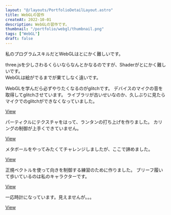 ```yaml
---
layout: "@/layouts/PortfolioDetailLayout.astro"
title: WebGLの習作
createAt: 2022-10-01
description: WebGLの習作です。
thumbnail: "/portfolio/webgl/thumbnail.png"
tags: ["WebGL"]
draft: false
---
```



私のプログラムスキルだとWebGLはとにかく難しいです。

three.jsを少しさわるくらいならなんとかなるのですが、Shaderがとにかく難しいです。  
WebGLは絵がでるまでが果てしなく遠いです。

<div class="multi-column-2 mb-M mt-XL">
  <div>
    <CommonImg src="/portfolio/webgl/01.gif" alt="webgl" client:only="react" />
    <p>
      WebGLを学んだら必ずやりたくなるのがglitchです。
      デバイスのマイクの音を取得してglitchさせています。
      ライブラリが古いせいなのか、久しぶりに見たらマイクでのglitchができなくなっていました。
    </p>
    <div class="link">
      <a href="https://nogson.github.io/glsl_01/">View</a>
    </div>
  </div>
  <div>
    <CommonImg src="/portfolio/webgl/02.gif" alt="webgl" client:only="react" />
    <p>
      パーティクルにテクスチャをはって、ランタンの打ち上げを作りました。
      カリングの制御が上手くできていません。
    </p>
    <div class="link">
      <a href="https://nogson.github.io/threejs_sample5/app/">View</a>
    </div>
  </div>
  <div>
    <CommonImg src="/portfolio/webgl/03.gif" alt="webgl" client:only="react" />
    <p>メタボールをやってみたくてチャレンジしましたが、ここで諦めました。</p>
    <div class="link">
      <a href="https://nogson.github.io/glsl_03/">View</a>
    </div>
  </div>
  <div>
    <CommonImg src="/portfolio/webgl/04.gif" alt="webgl" client:only="react" />
    <p>
      正規ベクトルを使って向きを制御する練習のために作りました。
      ブリーフ履いて歩いているのは私のキャラクターです。
    </p>
    <div class="link">
      <a href="https://nogson.github.io/threejs_sample2/app/">View</a>
    </div>
  </div>
  <div>
    <CommonImg src="/portfolio/webgl/05.gif" alt="webgl" client:only="react" />
    <p>一応時計になっています。見えませんが。。。</p>
    <div class="link">
      <a href="https://nogson.github.io/webgl_clock/app/">View</a>
    </div>
  </div>
</div>
